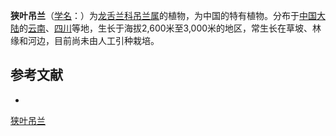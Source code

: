 {{Speciesbox
| name = 狭叶吊兰
| status = 
| status_system = 
| image = 
| genus = Chlorophytum
| species = chinense
| authority = Bur. et Franch.
}}

'''狭叶吊兰'''（[[学名|学名]]：{{lang|la|''Chlorophytum chinense''}}）为[[龙舌兰科|龙舌兰科]][[吊兰属|吊兰属]]的植物，为中国的特有植物。分布于[[中国大陆|中国大陆]]的[[云南|云南]]、[[四川|四川]]等地，生长于海拔2,600米至3,000米的地区，常生长在草坡、林缘和河边，目前尚未由人工引种栽培。

== 参考文献 ==
<div class="references-small">
* {{cite web| url =http://www.bioinfo.cn/db05/KmzwSpecies.php?action=view&id=463| title =狭叶吊兰| work =《中国高等植物数据库全库》| publisher =中国科学院微生物研究所| author =昆明植物研究所| accessdate =2009-02-21| deadurl =yes| archiveurl =https://web.archive.org/web/20160305034720/http://www.bioinfo.cn/db05/KmzwSpecies.php?action=view&id=463| archivedate =2016-03-05}}
</div>
{{Taxonbar|from=Q15225023}}

[[Category:吊兰属|狭叶吊兰]]


{{植物小作品}}
